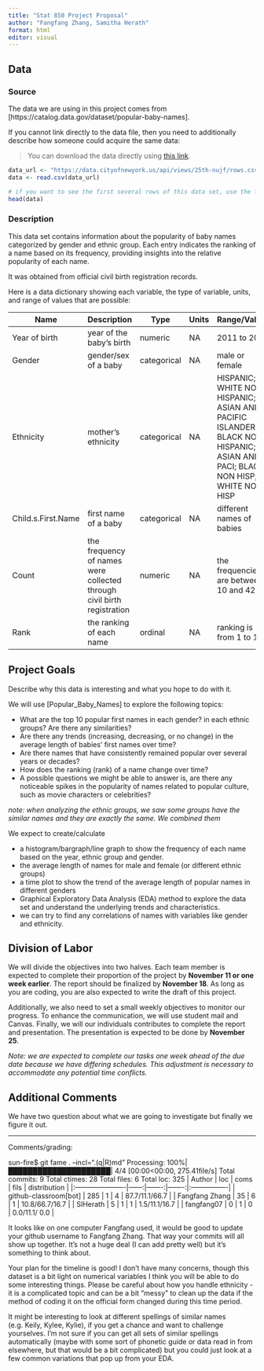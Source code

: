 ```yaml
---
title: "Stat 850 Project Proposal"
author: "Fangfang Zhang, Samitha Herath"
format: html
editor: visual
---
```


## Data

### Source

The data we are using in this project comes from \[https://catalog.data.gov/dataset/popular-baby-names\].

If you cannot link directly to the data file, then you need to additionally describe how someone could acquire the same data:

> You can download the data directly using [this link](https://data.cityofnewyork.us/Health/Popular-Baby-Names/25th-nujf).

```r
data_url <- "https://data.cityofnewyork.us/api/views/25th-nujf/rows.csv?accessType=DOWNLOAD"
data <- read.csv(data_url)

# if you want to see the first several rows of this data set, use the following code
head(data)
```

### Description

This data set contains information about the popularity of baby names categorized by gender and ethnic group. Each entry indicates the ranking of a name based on its frequency, providing insights into the relative popularity of each name.

It was obtained from official civil birth registration records.

Here is a data dictionary showing each variable, the type of variable, units, and range of values that are possible:

| Name               | Description                                                            | Type        | Units | Range/Values                                                                                                                 |
|----------|--------------|----------|----------|-----------------------------|
| Year of birth      | year of the baby's birth                                               | numeric     | NA    | 2011 to 2019                                                                                                                 |
| Gender             | gender/sex of a baby                                                   | categorical | NA    | male or female                                                                                                               |
| Ethnicity          | mother's ethnicity                                                     | categorical | NA    | HISPANIC; WHITE NON HISPANIC; ASIAN AND PACIFIC ISLANDER; BLACK NON HISPANIC; ASIAN AND PACI; BLACK NON HISP; WHITE NON HISP |
| Child.s.First.Name | first name of a baby                                                   | categorical | NA    | different names of babies                                                                                                    |
| Count              | the frequency of names were collected through civil birth registration | numeric     | NA    | the frequencies are between 10 and 426                                                                                       |
| Rank               | the ranking of each name                                               | ordinal     | NA    | ranking is from 1 to 102                                                                                                     |

## Project Goals

Describe why this data is interesting and what you hope to do with it.

We will use \[Popular_Baby_Names\] to explore the following topics:

-   What are the top 10 popular first names in each gender? in each ethnic groups? Are there any similarities?
-   Are there any trends (increasing, decreasing, or no change) in the average length of babies' first names over time?
-   Are there names that have consistently remained popular over several years or decades?
-   How does the ranking (rank) of a name change over time?
-   A possible questions we might be able to answer is, are there any noticeable spikes in the popularity of names related to popular culture, such as movie characters or celebrities?

*note: when analyzing the ethnic groups, we saw some groups have the similar names and they are exactly the same. We combined them*

We expect to create/calculate

-   a histogram/bargraph/line graph to show the frequency of each name based on the year, ethnic group and gender.
-   the average length of names for male and female (or different ethnic groups)
-   a time plot to show the trend of the average length of popular names in different genders
-   Graphical Exploratory Data Analysis (EDA) method to explore the data set and understand the underlying trends and characteristics.
-   we can try to find any correlations of names with variables like gender and ethnicity.

## Division of Labor

We will divide the objectives into two halves. Each team member is expected to complete their proportion of the project by **November 11 or one week earlier**. The report should be finalized by **November 18**. As long as you are coding, you are also expected to write the draft of this project.

Additionally, we also need to set a small weekly objectives to monitor our progress. To enhance the communication, we will use student mail and Canvas. Finally, we will our individuals contributes to complete the report and presentation. The presentation is expected to be done by **November 25**.

*Note: we are expected to complete our tasks one week ahead of the due date because we have differing schedules. This adjustment is necessary to accommodate any potential time conflicts.*

## Additional Comments

We have two question about what we are going to investigate but finally we figure it out.

------------------------------------------------------------------------

Comments/grading:

sun-fire\$ git fame . --incl=".(q\|R)md" Processing: 100%\|█████████████████████\| 4/4 \[00:00\<00:00, 275.41file/s\] Total commits: 9 Total ctimes: 28 Total files: 6 Total loc: 325 \| Author \| loc \| coms \| fils \| distribution \| \|:----------------------\|------:\|-------:\|-------:\|:----------------\| \| github-classroom\[bot\] \| 285 \| 1 \| 4 \| 87.7/11.1/66.7 \| \| Fangfang Zhang \| 35 \| 6 \| 1 \| 10.8/66.7/16.7 \| \| SIHerath \| 5 \| 1 \| 1 \| 1.5/11.1/16.7 \| \| fangfang07 \| 0 \| 1 \| 0 \| 0.0/11.1/ 0.0 \|

It looks like on one computer Fangfang used, it would be good to update your github username to Fangfang Zhang. That way your commits will all show up together. It's not a huge deal (I can add pretty well) but it's something to think about.

Your plan for the timeline is good! I don't have many concerns, though this dataset is a bit light on numerical variables I think you will be able to do some interesting things. Please be careful about how you handle ethnicity - it is a complicated topic and can be a bit "messy" to clean up the data if the method of coding it on the official form changed during this time period.

It might be interesting to look at different spellings of similar names (e.g. Keily, Kylee, Kylie), if you get a chance and want to challenge yourselves. I'm not sure if you can get all sets of similar spellings automatically (maybe with some sort of phonetic guide or data read in from elsewhere, but that would be a bit complicated) but you could just look at a few common variations that pop up from your EDA.
